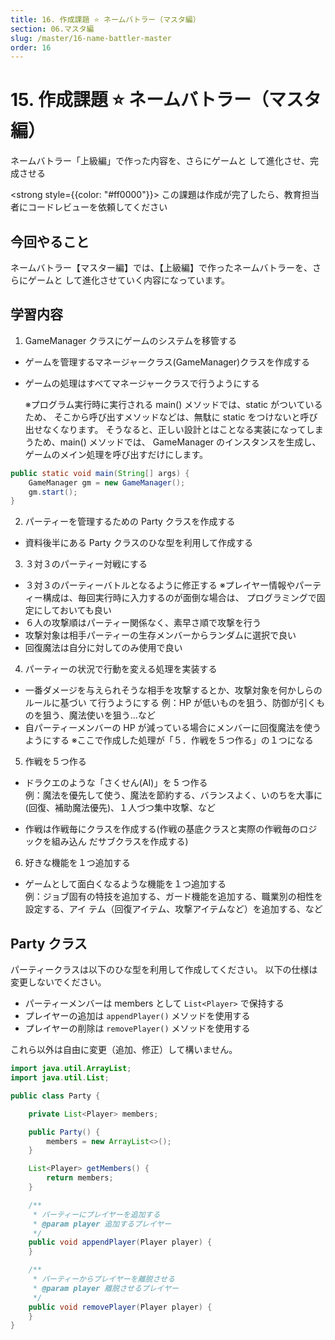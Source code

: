 ```yaml
---
title: 16. 作成課題 ⭐ ネームバトラー（マスタ編）
section: 06.マスタ編
slug: /master/16-name-battler-master
order: 16
---
```


# 15. 作成課題 ⭐ ネームバトラー（マスタ編）

<p className="game-content">ネームバトラー「上級編」で作った内容を、さらにゲームと
して進化させ、完成させる</p>

<strong style={{color: "#ff0000"}}>
  この課題は作成が完了したら、教育担当者にコードレビューを依頼してください
</strong>

## 今回やること

ネームバトラー【マスター編】では、【上級編】で作ったネームバトラーを、さらにゲームと
して進化させていく内容になっています。

## 学習内容

1. GameManager クラスにゲームのシステムを移管する

- ゲームを管理するマネージャークラス(GameManager)クラスを作成する
- ゲームの処理はすべてマネージャークラスで行うようにする

  ※プログラム実行時に実行される main() メソッドでは、static がついているため、
  そこから呼び出すメソッドなどは、無駄に static をつけないと呼び出せなくなります。
  そうなると、正しい設計とはことなる実装になってしまうため、main() メソッドでは、
  GameManager のインスタンスを生成し、ゲームのメイン処理を呼び出すだけにします。

```java
public static void main(String[] args) {
    GameManager gm = new GameManager();
    gm.start();
}
```

2. パーティーを管理するための Party クラスを作成する

- 資料後半にある Party クラスのひな型を利用して作成する

3. ３対３のパーティー対戦にする

- ３対３のパーティーバトルとなるように修正する
  ※プレイヤー情報やパーティー構成は、毎回実行時に入力するのが面倒な場合は、
  プログラミングで固定にしておいても良い
- ６人の攻撃順はパーティー関係なく、素早さ順で攻撃を行う
- 攻撃対象は相手パーティーの生存メンバーからランダムに選択で良い
- 回復魔法は自分に対してのみ使用で良い

4. パーティーの状況で行動を変える処理を実装する

- 一番ダメージを与えられそうな相手を攻撃するとか、攻撃対象を何かしらのルールに基づい
  て行うようにする
  例：HP が低いものを狙う、防御が引くものを狙う、魔法使いを狙う…など
- 自パーティーメンバーの HP が減っている場合にメンバーに回復魔法を使うようにする
  ※ここで作成した処理が「５．作戦を５つ作る」の１つになる

5. 作戦を５つ作る

- ドラクエのような「さくせん(AI)」を 5 つ作る  
  例：魔法を優先して使う、魔法を節約する、バランスよく、いのちを大事に(回復、補助魔法優先)、１人づつ集中攻撃、など

- 作戦は作戦毎にクラスを作成する(作戦の基底クラスと実際の作戦毎のロジックを組み込ん
  だサブクラスを作成する)

6. 好きな機能を１つ追加する

- ゲームとして面白くなるような機能を１つ追加する  
  例：ジョブ固有の特技を追加する、ガード機能を追加する、職業別の相性を設定する、アイ
  テム（回復アイテム、攻撃アイテムなど）を追加する、など

## Party クラス

パーティークラスは以下のひな型を利用して作成してください。
以下の仕様は変更しないでください。

- パーティーメンバーは members として ` List<Player> ` で保持する
- プレイヤーの追加は ` appendPlayer() ` メソッドを使用する
- プレイヤーの削除は ` removePlayer() ` メソッドを使用する

これら以外は自由に変更（追加、修正）して構いません。

```java
import java.util.ArrayList;
import java.util.List;

public class Party {

    private List<Player> members;

    public Party() {
        members = new ArrayList<>();
    }

    List<Player> getMembers() {
        return members;
    }

    /**
     * パーティーにプレイヤーを追加する
     * @param player 追加するプレイヤー
     */
    public void appendPlayer(Player player) {
    }

    /**
     * パーティーからプレイヤーを離脱させる
     * @param player 離脱させるプレイヤー
     */
    public void removePlayer(Player player) {
    }
}
```
